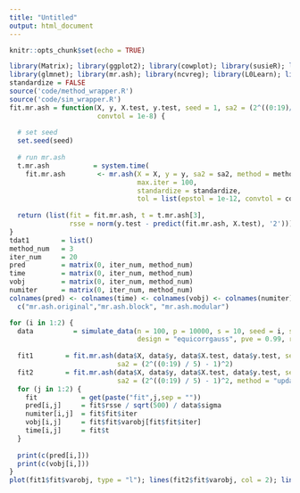 ```yaml
---
title: "Untitled"
output: html_document
---
```


```r
knitr::opts_chunk$set(echo = TRUE)
```

```r
library(Matrix); library(ggplot2); library(cowplot); library(susieR); library(BGLR);
library(glmnet); library(mr.ash); library(ncvreg); library(L0Learn); library(varbvs);
standardize = FALSE
source('code/method_wrapper.R')
source('code/sim_wrapper.R')
fit.mr.ash = function(X, y, X.test, y.test, seed = 1, sa2 = (2^((0:19)/5) - 1)^2, method = "caisa",
                      convtol = 1e-8) {
  
  # set seed
  set.seed(seed)
  
  # run mr.ash
  t.mr.ash           = system.time(
    fit.mr.ash        <- mr.ash(X = X, y = y, sa2 = sa2, method = method,
                                max.iter = 100,
                                standardize = standardize,
                                tol = list(epstol = 1e-12, convtol = convtol)))
  
  return (list(fit = fit.mr.ash, t = t.mr.ash[3],
               rsse = norm(y.test - predict(fit.mr.ash, X.test), '2')))
}
tdat1        = list()
method_num   = 3
iter_num     = 20
pred         = matrix(0, iter_num, method_num)
time         = matrix(0, iter_num, method_num)
vobj         = matrix(0, iter_num, method_num)
numiter      = matrix(0, iter_num, method_num)
colnames(pred) <- colnames(time) <- colnames(vobj) <- colnames(numiter) <-
  c("mr.ash.original","mr.ash.block", "mr.ash.modular")

for (i in 1:2) {
  data          = simulate_data(n = 100, p = 10000, s = 10, seed = i, signal = "normal",
                                design = "equicorrgauss", pve = 0.99, rho = 0.1)
 
  fit1        = fit.mr.ash(data$X, data$y, data$X.test, data$y.test, seed = i,
                           sa2 = (2^((0:19) / 5) - 1)^2)
  fit2        = fit.mr.ash(data$X, data$y, data$X.test, data$y.test, seed = i,
                           sa2 = (2^((0:19) / 5) - 1)^2, method = "update_g")
  for (j in 1:2) {
    fit           = get(paste("fit",j,sep = ""))
    pred[i,j]     = fit$rsse / sqrt(500) / data$sigma
    numiter[i,j]  = fit$fit$iter
    vobj[i,j]     = fit$fit$varobj[fit$fit$iter]
    time[i,j]     = fit$t
  }
  
  print(c(pred[i,]))
  print(c(vobj[i,]))
}
plot(fit1$fit$varobj, type = "l"); lines(fit2$fit$varobj, col = 2); lines(fit3$fit$varobj, col = 3)
```